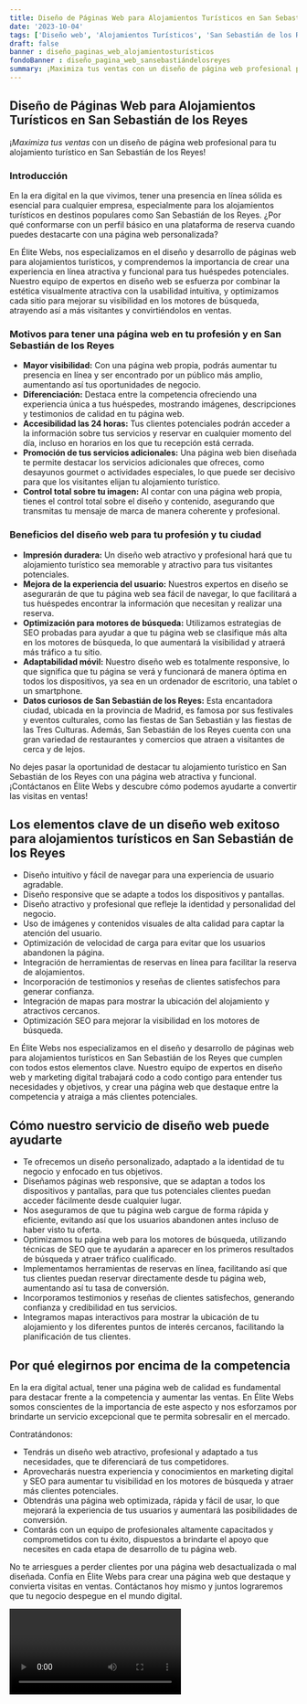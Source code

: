 ```yaml
---
title: Diseño de Páginas Web para Alojamientos Turísticos en San Sebastián de los Reyes
date: '2023-10-04'
tags: ['Diseño web', 'Alojamientos Turísticos', 'San Sebastián de los Reyes']
draft: false
banner : diseño_paginas_web_alojamientosturísticos
fondoBanner : diseño_pagina_web_sansebastiándelosreyes
summary: ¡Maximiza tus ventas con un diseño de página web profesional para tu alojamiento turístico en San Sebastián de los Reyes!
---
```


## Diseño de Páginas Web para Alojamientos Turísticos en San Sebastián de los Reyes

¡*Maximiza tus ventas* con un diseño de página web profesional para tu alojamiento turístico en San Sebastián de los Reyes!

### Introducción

En la era digital en la que vivimos, tener una presencia en línea sólida es esencial para cualquier empresa, especialmente para los alojamientos turísticos en destinos populares como San Sebastián de los Reyes. ¿Por qué conformarse con un perfil básico en una plataforma de reserva cuando puedes destacarte con una página web personalizada?

En Élite Webs, nos especializamos en el diseño y desarrollo de páginas web para alojamientos turísticos, y comprendemos la importancia de crear una experiencia en línea atractiva y funcional para tus huéspedes potenciales. Nuestro equipo de expertos en diseño web se esfuerza por combinar la estética visualmente atractiva con la usabilidad intuitiva, y optimizamos cada sitio para mejorar su visibilidad en los motores de búsqueda, atrayendo así a más visitantes y convirtiéndolos en ventas.

### Motivos para tener una página web en tu profesión y en San Sebastián de los Reyes

- **Mayor visibilidad:** Con una página web propia, podrás aumentar tu presencia en línea y ser encontrado por un público más amplio, aumentando así tus oportunidades de negocio.
- **Diferenciación:** Destaca entre la competencia ofreciendo una experiencia única a tus huéspedes, mostrando imágenes, descripciones y testimonios de calidad en tu página web.
- **Accesibilidad las 24 horas:** Tus clientes potenciales podrán acceder a la información sobre tus servicios y reservar en cualquier momento del día, incluso en horarios en los que tu recepción está cerrada.
- **Promoción de tus servicios adicionales:** Una página web bien diseñada te permite destacar los servicios adicionales que ofreces, como desayunos gourmet o actividades especiales, lo que puede ser decisivo para que los visitantes elijan tu alojamiento turístico.
- **Control total sobre tu imagen:** Al contar con una página web propia, tienes el control total sobre el diseño y contenido, asegurando que transmitas tu mensaje de marca de manera coherente y profesional.

### Beneficios del diseño web para tu profesión y tu ciudad

- **Impresión duradera:** Un diseño web atractivo y profesional hará que tu alojamiento turístico sea memorable y atractivo para tus visitantes potenciales.
- **Mejora de la experiencia del usuario:** Nuestros expertos en diseño se asegurarán de que tu página web sea fácil de navegar, lo que facilitará a tus huéspedes encontrar la información que necesitan y realizar una reserva.
- **Optimización para motores de búsqueda:** Utilizamos estrategias de SEO probadas para ayudar a que tu página web se clasifique más alta en los motores de búsqueda, lo que aumentará la visibilidad y atraerá más tráfico a tu sitio.
- **Adaptabilidad móvil:** Nuestro diseño web es totalmente responsive, lo que significa que tu página se verá y funcionará de manera óptima en todos los dispositivos, ya sea en un ordenador de escritorio, una tablet o un smartphone.
- **Datos curiosos de San Sebastián de los Reyes:** Esta encantadora ciudad, ubicada en la provincia de Madrid, es famosa por sus festivales y eventos culturales, como las fiestas de San Sebastián y las fiestas de las Tres Culturas. Además, San Sebastián de los Reyes cuenta con una gran variedad de restaurantes y comercios que atraen a visitantes de cerca y de lejos.

No dejes pasar la oportunidad de destacar tu alojamiento turístico en San Sebastián de los Reyes con una página web atractiva y funcional. ¡Contáctanos en Élite Webs y descubre cómo podemos ayudarte a convertir las visitas en ventas!

<GifSeo />

<Cta />

## Los elementos clave de un diseño web exitoso para alojamientos turísticos en San Sebastián de los Reyes

- Diseño intuitivo y fácil de navegar para una experiencia de usuario agradable.
- Diseño responsive que se adapte a todos los dispositivos y pantallas.
- Diseño atractivo y profesional que refleje la identidad y personalidad del negocio.
- Uso de imágenes y contenidos visuales de alta calidad para captar la atención del usuario.
- Optimización de velocidad de carga para evitar que los usuarios abandonen la página.
- Integración de herramientas de reservas en línea para facilitar la reserva de alojamientos.
- Incorporación de testimonios y reseñas de clientes satisfechos para generar confianza.
- Integración de mapas para mostrar la ubicación del alojamiento y atractivos cercanos.
- Optimización SEO para mejorar la visibilidad en los motores de búsqueda.

En Élite Webs nos especializamos en el diseño y desarrollo de páginas web para alojamientos turísticos en San Sebastián de los Reyes que cumplen con todos estos elementos clave. Nuestro equipo de expertos en diseño web y marketing digital trabajará codo a codo contigo para entender tus necesidades y objetivos, y crear una página web que destaque entre la competencia y atraiga a más clientes potenciales.

## Cómo nuestro servicio de diseño web puede ayudarte

- Te ofrecemos un diseño personalizado, adaptado a la identidad de tu negocio y enfocado en tus objetivos.
- Diseñamos páginas web responsive, que se adaptan a todos los dispositivos y pantallas, para que tus potenciales clientes puedan acceder fácilmente desde cualquier lugar.
- Nos aseguramos de que tu página web cargue de forma rápida y eficiente, evitando así que los usuarios abandonen antes incluso de haber visto tu oferta.
- Optimizamos tu página web para los motores de búsqueda, utilizando técnicas de SEO que te ayudarán a aparecer en los primeros resultados de búsqueda y atraer tráfico cualificado.
- Implementamos herramientas de reservas en línea, facilitando así que tus clientes puedan reservar directamente desde tu página web, aumentando así tu tasa de conversión.
- Incorporamos testimonios y reseñas de clientes satisfechos, generando confianza y credibilidad en tus servicios.
- Integramos mapas interactivos para mostrar la ubicación de tu alojamiento y los diferentes puntos de interés cercanos, facilitando la planificación de tus clientes.

## Por qué elegirnos por encima de la competencia

En la era digital actual, tener una página web de calidad es fundamental para destacar frente a la competencia y aumentar las ventas. En Élite Webs somos conscientes de la importancia de este aspecto y nos esforzamos por brindarte un servicio excepcional que te permita sobresalir en el mercado.

Contratándonos:

- Tendrás un diseño web atractivo, profesional y adaptado a tus necesidades, que te diferenciará de tus competidores.
- Aprovecharás nuestra experiencia y conocimientos en marketing digital y SEO para aumentar tu visibilidad en los motores de búsqueda y atraer más clientes potenciales.
- Obtendrás una página web optimizada, rápida y fácil de usar, lo que mejorará la experiencia de tus usuarios y aumentará las posibilidades de conversión.
- Contarás con un equipo de profesionales altamente capacitados y comprometidos con tu éxito, dispuestos a brindarte el apoyo que necesites en cada etapa de desarrollo de tu página web.

No te arriesgues a perder clientes por una página web desactualizada o mal diseñada. Confía en Élite Webs para crear una página web que destaque y convierta visitas en ventas. Contáctanos hoy mismo y juntos lograremos que tu negocio despegue en el mundo digital.

<Video />

<CtaBot job='Alojamientos Turísticos' city='San Sebastián de los Reyes'/>

<Gmaps query='San Sebastián de los Reyes+españa+maps' />